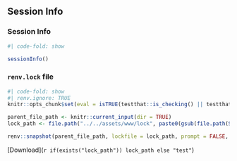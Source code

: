 ## Session Info

### Session Info

```r
#| code-fold: show

sessionInfo()
```

### `renv.lock` file

```r
#| code-fold: show
#| renv.ignore: TRUE
knitr::opts_chunk$set(eval = isTRUE(testthat::is_checking() || testthat::is_testing()))

parent_file_path <- knitr::current_input(dir = TRUE)
lock_path <- file.path("../../assets/www/lock", paste0(gsub(file.path(Sys.getenv("QUARTO_PROJECT_DIR"), ""), "", knitr::current_input(dir = TRUE)), ".lock"))

renv::snapshot(parent_file_path, lockfile = lock_path, prompt = FALSE, force = TRUE)
```

[Download](`r if(exists("lock_path")) lock_path else "test"`)
